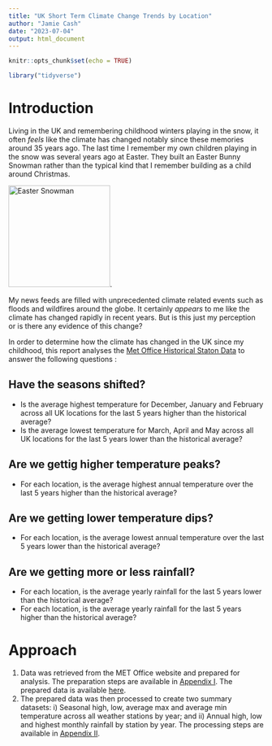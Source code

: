 ```yaml
---
title: "UK Short Term Climate Change Trends by Location"
author: "Jamie Cash"
date: "2023-07-04"
output: html_document
---
```


```r
knitr::opts_chunk$set(echo = TRUE)
```

```r
library("tidyverse")
```

# Introduction

Living in the UK and remembering childhood winters playing in the snow, it often *feels* like the climate has changed notably since these memories around 35 years ago. The last time I remember my own children playing in the snow was several years ago at Easter. They built an Easter Bunny Snowman rather than the typical kind that I remember building as a child around Christmas.

![Easter Snowman](easter_snowman.png "Easter Snowman"){width=200}.

My news feeds are filled with unprecedented climate related events such as floods and wildfires around the globe. It certainly *appears* to me like the climate has changed rapidly in recent years. But is this just my perception or is there any evidence of this change?

In order to determine how the climate has changed in the UK since my childhood, this report analyses the [Met Office Historical Staton Data](https://www.metoffice.gov.uk/research/climate/maps-and-data/historic-station-data) to answer the following questions :

## Have the seasons shifted?
* Is the average highest temperature for December, January and February across all UK locations for the last 5 years higher than the  historical average?
* Is the average lowest temperature for March, April and May across all UK locations for the last 5 years lower than the  historical average?

## Are we gettig higher temperature peaks?
* For each location, is the average highest annual temperature over the last 5 years higher than the historical average?

## Are we getting lower temperature dips?
* For each location, is the average lowest annual temperature over the last 5 years lower than the historical average?

## Are we getting more or less rainfall?
* For each location, is the average yearly rainfall for the last 5 years lower than the historical average?
* For each location, is the average yearly rainfall for the last 5 years higher than the historical average?


# Approach
1) Data was retrieved from the MET Office website and prepared for analysis. The preparation steps are available in [Appendix I](prepare.html). The prepared data is available [here](met_station_readings.csv).
2) The prepared data was then processed to create two summary datasets: i) Seasonal high, low, average max and average min temperature across all weather stations by year; and ii) Annual high, low and highest monthly rainfall by station by year. The processing steps are available in [Appendix II](process.html).










